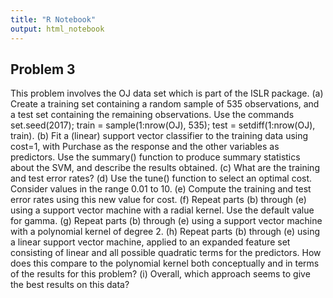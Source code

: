 ```yaml
---
title: "R Notebook"
output: html_notebook
---
```

## Problem 3


This problem involves the OJ data set which is part of the ISLR package.
(a) Create a training set containing a random sample of 535 observations, and a test set containing the remaining observations. Use the commands set.seed(2017); train = sample(1:nrow(OJ), 535); test = setdiff(1:nrow(OJ), train).
(b) Fit a (linear) support vector classifier to the training data using cost=1, with Purchase as the response and the other variables as predictors. Use the summary() function to produce summary statistics about the SVM, and describe the results obtained.
(c) What are the training and test error rates?
(d) Use the tune() function to select an optimal cost. Consider values in the range
0.01 to 10.
(e) Compute the training and test error rates using this new value for cost.
(f) Repeat parts (b) through (e) using a support vector machine with a radial kernel. Use the default value for gamma.
(g) Repeat parts (b) through (e) using a support vector machine with a polynomial kernel of degree 2.
(h) Repeat parts (b) through (e) using a linear support vector machine, applied to an expanded feature set consisting of linear and all possible quadratic terms for the predictors. How does this compare to the polynomial kernel both conceptually and in terms of the results for this problem?
(i) Overall, which approach seems to give the best results on this data?